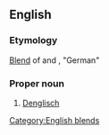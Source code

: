 ==English==
===Etymology===
[[blend|Blend]] of {{term|English}} and {{term|Deutsch|lang=de}}, "German"
[[Category:English blends]]

===Proper noun===
{{en-proper noun}}
# [[Denglisch]]